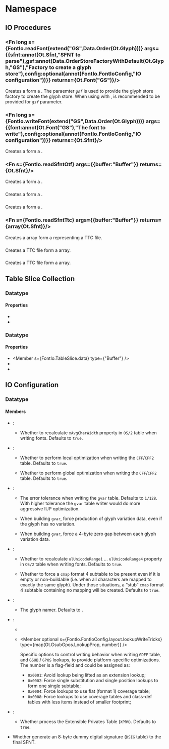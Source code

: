 
# Namespace <Decl s={FontIo}/>

## IO Procedures

### <Fn long s={FontIo.readFont(extend("GS",Data.Order(Ot.Glyph)))} args={{sfnt:annot(Ot.Sfnt,"SFNT to parse"),gsf:annot(Data.OrderStoreFactoryWithDefault(Ot.Glyph,"GS"),"Factory to create a glyph store"),config:optional(annot(FontIo.FontIoConfig,"IO configuration"))}} returns={Ot.Font("GS")}/>

Creates a <R s={Ot.Font}/> form a <R s={Ot.Sfnt}/>. The paraemter *`gsf`* is used to provide the glyph store factory to create the glyph store. When using with <R s={Ot.ListGlyphStore}/>, <R s={Ot.ListGlyphStoreFactory}/> is recommended to be provided for *`gsf`* parameter.

### <Fn long s={FontIo.writeFont(extend("GS",Data.Order(Ot.Glyph)))} args={{font:annot(Ot.Font("GS"),"The font to write"),config:optional(annot(FontIo.FontIoConfig,"IO configuration"))}} returns={Ot.Sfnt}/>

Creates a <R s={Ot.Sfnt}/> form a <R s={Ot.Font}/>.

### <Fn s={FontIo.readSfntOtf} args={{buffer:"Buffer"}} returns={Ot.Sfnt}/>

Creates a <R s={Ot.Sfnt}/> form a <R s="Buffer"/>.

### <Fn s={FontIo.writeSfntOtf} args={{sfnt:Ot.Sfnt}} returns="Buffer"/>

Creates a <R s="Buffer"/> form a <R s={Ot.Sfnt}/>.

### <Fn s={FontIo.writeSfntOtfFromTableSlices} args={{sfnt:FontIo.TableSliceCollection}} returns="Buffer"/>

Creates a <R s="Buffer"/> form a <R s={Ot.TableSliceCollection}/>.

### <Fn s={FontIo.readSfntTtc} args={{buffer:"Buffer"}} returns={array(Ot.Sfnt)}/>

Creates a <R s={Ot.Sfnt}/> array form a <R s="Buffer"/> representing a TTC file.

### <Fn s={FontIo.writeSfntTtc} args={{sfnt:array(Ot.Sfnt)}} returns="Buffer"/>

Creates a TTC file <R s="Buffer"/> form a <R s={Ot.Sfnt}/> array.

### <Fn s={FontIo.writeSfntTtcFromTableSlices} args={{sfnt:array(Ot.TableSliceCollection)}} returns="Buffer"/>

Creates a TTC file <R s="Buffer"/> form a <R s={FontIo.TableSliceCollection}/> array.

## Table Slice Collection

### Datatype <Decl s={FontIo.TableSliceCollection} />

#### Properties

* <Member readonly s={FontIo.TableSliceCollection.version} type={number} />
* <Member s={FontIo.TableSliceCollection.tables} type={map(Tag,FontIo.TableSlice)} />

### Datatype <Decl s={FontIo.TableSlice} />

#### Properties

* <Member s={FontIo.TableSlice.data} type={"Buffer"} />
* <Member s={FontIo.TableSlice.start} type={number} />
* <Member s={FontIo.TableSlice.length} type={number} />

## IO Configuration

### Datatype <Decl s={FontIo.FontIoConfig}/>

#### Members

* <Item optional s={FontIo.FontIoConfig.glyphStore}/>:

    * <Member optional s={FontIo.FontIoConfig.glyphStore.statOs2XAvgCharWidth} type={boolean} />

        Whether to recalculate `xAvgCharWidth` property in `OS/2` table when writing fonts. Defaults to `true`.

* <Item optional s={FontIo.FontIoConfig.cff}/>:

    * <Member optional s={FontIo.FontIoConfig.cff.doLocalOptimization} type={boolean} />

        Whether to perform local optimization when writing the `CFF`/`CFF2` table. Defaults to `true`.

    * <Member optional s={FontIo.FontIoConfig.cff.doGlobalOptimization} type={boolean} />

        Whether to perform global optimization when writing the `CFF`/`CFF2` table. Defaults to `true`.

* <Item optional s={FontIo.FontIoConfig.ttf}/>:

    * <Member optional s={FontIo.FontIoConfig.ttf.gvarOptimizeTolerance} type={boolean} />

        The error tolerance when writing the `gvar` table. Defaults to `1/128`. With higher tolerance the `gvar` table writer would do more aggressive IUP optimization.

    * <Member optional s={FontIo.FontIoConfig.ttf.gvarForceProduceGVD} type={boolean} />

        When building `gvar`, force production of glyph variation data, even if the glyph has no variation.

    * <Member optional s={FontIo.FontIoConfig.ttf.gvarForceZeroGapsBetweenGVD} type={boolean} />

        When building `gvar`, force a 4-byte zero gap between each glyph variation data.

* <Item optional s={FontIo.FontIoConfig.encoding}/>:

    * <Member optional s={FontIo.FontIoConfig.encoding.statOs2UnicodeRanges} type={boolean} />

        Whether to recalculate `ulUnicodeRange1` ... `ulUnicodeRange4` property in `OS/2` table when writing fonts. Defaults to `true`.

    * <Member optional s={FontIo.FontIoConfig.encoding.forceCmapSubtableFormatToBePresent} type={boolean} />

        Whether to force a `cmap` format 4 subtable to be present even if it is empty or non-buildable (i.e. when all characters are mapped to exactly the same glyph). Under those situations, a “stub” `cmap` format 4 subtable containing no mapping will be created. Defaults to `true`.

* <Item optional s={FontIo.FontIoConfig.glyphNaming}/>:

    * <Member optional s={FontIo.FontIoConfig.glyphNaming.namer} type={Ot.GlyphNamer} />

        The glyph namer. Defaults to <R s={Ot.StandardOtGlyphNamer}/>.

* <Item optional s={FontIo.FontIoConfig.layout}/>:

    * <Member optional s={FontIo.FontIoConfig.layout.gdefWriteTrick} type={number} />
    * <Member optional s={FontIo.FontIoConfig.layout.lookupWriteTricks} type={map(Ot.GsubGpos.LookupProp, number)} />

        Specific options to control writing behavior when writing `GDEF` table, and `GSUB` / `GPOS` lookups, to provide platform-specific optimizations. The number is a flag-field and could be assigned as:

        * `0x0001`: Avoid lookup being lifted as an extension lookup;
        * `0x0002`: Force single substitution and single position lookups to form one single subtable;
        * `0x0004`: Force lookups to use flat (format 1) coverage table;
        * `0x0008`: Force lookups to use coverage tables and class-def tables with less items instead of smaller footprint;

* <Item optional s={FontIo.FontIoConfig.extPrivate}/>:

    * <Member optional s={FontIo.FontIoConfig.extPrivate.processExtPrivateTable} type={boolean} />

        Whether process the Extensible Privates Table (`XPRV`). Defaults to `true`.

* <Member optional s={FontIo.FontIoConfig.generateDummyDigitalSignature} type={boolean} />

    Whether generate an 8-byte dummy digital signature (`DSIG` table) to the final SFNT.
